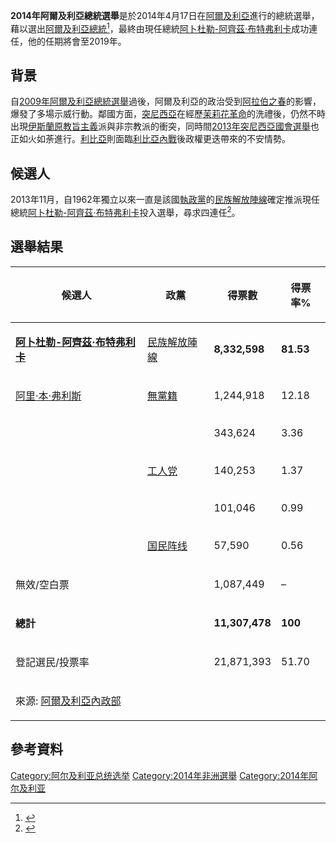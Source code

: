 {{Infobox Election
| election_name = 2014年阿爾及利亞總統選舉
| country = Algeria
| type = presidential
| ongoing = no
| previous_election = 2009年阿爾及利亞總統選舉
| previous_year = 2009
| next_election = 2019年阿爾及利亞總統選舉
| next_year = 2019
| election_date = 2014年4月17日
| image1 = [[File:Bouteflika_(Algiers,_Feb_2006).jpeg|100px]]
| nominee1 = [[阿卜杜勒-阿齊茲·布特弗利卡|阿卜杜勒-阿齊茲·布特弗利卡]]
| party1 = [[民族解放陣線_(阿爾及利亞)|民族解放陣線]]
| color1 = ff7070
| popular_vote1 = '''8,332,598'''
| percentage1 = '''81.53%'''
| image2 =  [[File:Ali_Benflis_2014_(cropped).jpg|100px]]
| nominee2 = [[阿里·本·弗利斯|阿里·本·弗利斯]]
| color2 = 8A0000
| party2 = 無黨籍
| popular_vote2 = 1,244,918
| percentage2 = 12.18%
| title              = 總統
| before_election    = [[阿卜杜勒-阿齊茲·布特弗利卡|阿卜杜勒-阿齊茲·布特弗利卡]]
| before_party       = [[民族解放陣線_(阿爾及利亞)|民族解放陣線]]
| after_election     = 阿卜杜勒-阿齊茲·布特弗利卡
| after_party        = 民族解放陣線
}}

'''2014年阿爾及利亞總統選舉'''是於2014年4月17日在[[阿爾及利亞|阿爾及利亞]]進行的總統選舉，藉以選出[[阿爾及利亞總統|阿爾及利亞總統]]<ref>{{Cite web |url=http://www.electionguide.org/elections/ |title=存档副本 |accessdate=2013-11-17 |archive-date=2020-06-18 |archive-url=https://web.archive.org/web/20200618073225/http://www.electionguide.org/elections/ |dead-url=yes }}</ref>，最終由現任總統[[阿卜杜勒-阿齊茲·布特弗利卡|阿卜杜勒-阿齊茲·布特弗利卡]]成功連任，他的任期將會至2019年。

== 背景 ==
{{main|2010－2012年阿爾及利亞反政府示威}}
自[[2009年阿爾及利亞總統選舉|2009年阿爾及利亞總統選舉]]過後，阿爾及利亞的政治受到[[阿拉伯之春|阿拉伯之春]]的影響，爆發了多場示威行動。鄰國方面，[[突尼西亞|突尼西亞]]在經歷[[茉莉花革命|茉莉花革命]]的洗禮後，仍然不時出現[[伊斯蘭原教旨主義|伊斯蘭原教旨主義]]派與非宗教派的衝突，同時間[[2013年突尼西亞國會選舉|2013年突尼西亞國會選舉]]也正如火如荼進行。[[利比亞|利比亞]]則面臨[[利比亞內戰|利比亞內戰]]後政權更迭帶來的不安情勢。

== 候選人 ==
2013年11月，自1962年獨立以來一直是該國[[執政黨|執政黨]]的[[民族解放陣線_(阿爾及利亞)|民族解放陣線]]確定推派現任總統[[阿卜杜勒-阿齊茲·布特弗利卡|阿卜杜勒-阿齊茲·布特弗利卡]]投入選舉，尋求四連任<ref>{{Cite web |url=http://www.aljazeera.com/news/africa/2013/11/algeria-president-nominated-fourth-term-20131116152823362375.html |title=存档副本 |accessdate=2013-11-17 |archive-date=2013-11-18 |archive-url=https://web.archive.org/web/20131118170259/http://www.aljazeera.com/news/africa/2013/11/algeria-president-nominated-fourth-term-20131116152823362375.html |dead-url=no }}</ref>。

== 選舉結果 ==
{|class=wikitable style=text-align:right
!候選人
!政黨
!得票數
!得票率%
|-
|align=left|'''[[阿卜杜勒-阿齊茲·布特弗利卡|阿卜杜勒-阿齊茲·布特弗利卡]]'''||align=left|[[民族解放陣線_(阿爾及利亞)|民族解放陣線]]||'''8,332,598'''||'''81.53'''
|-
|align=left|[[阿里·本·弗利斯|阿里·本·弗利斯]]||align=left|[[無黨籍|無黨籍]]||1,244,918||12.18
|-
|align=left|{{le|阿卜杜勒-阿齊茲|Abdelaziz Belaid}}||align=left|{{le|未来前进|Future Front}}||343,624||3.36
|-
|align=left|{{le|路易莎·哈努恩|Louisa Hanoune}}||align=left|[[工人党_(阿尔及利亚)|工人党]]||140,253||1.37
|-
|align=left|{{le|阿里·福兹·雷贝恩|Ali Fawzi Rebaine}}||align=left|{{le|阿德54|Ahd 54}}||101,046||0.99
|-
|align=left|{{le|穆萨·图阿蒂|Moussa Touati}}||align=left|[[阿尔及利亚国民阵线|国民阵线]]||57,590||0.56
|-
|align=left colspan=2|無效/空白票||1,087,449||–
|-
|align=left colspan=2|'''總計'''||'''11,307,478'''||'''100'''
|-
|align=left colspan=2|登記選民/投票率||21,871,393||51.70
|-
|align=left colspan=4|來源: [https://web.archive.org/web/20140422013426/http://www.interieur.gov.dz/Dynamics/frmItem.aspx?html=140&s=23 阿爾及利亞內政部]
|}

== 參考資料 ==
{{Reflist}}

{{阿爾及利亞選舉}}
[[Category:阿尔及利亚总统选举|Category:阿尔及利亚总统选举]]
[[Category:2014年非洲選舉|Category:2014年非洲選舉]]
[[Category:2014年阿尔及利亚|Category:2014年阿尔及利亚]]